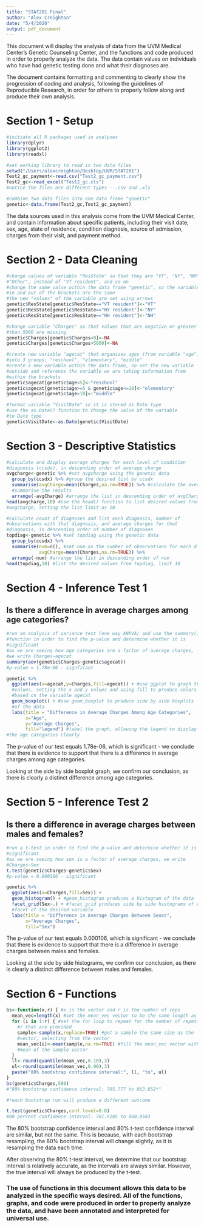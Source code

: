 ```yaml
---
title: "STAT201 Final"
author: "Alex Creighton"
date: "5/4/2020"
output: pdf_document
---
```


This document will display the analysis of data from the UVM Medical Center's Genetic Counseling Center, and the functions and code produced in order to properly analyze the data. The data contain values on individuals who have had genetic testing done and what their diagnoses are. 

The document contains formatting and commenting to clearly show the progression of coding and analysis, following the guidelines of Reproducible Research, in order for others to properly follow along and produce their own analysis.

# Section 1 - Setup

```r
#initiate all R packages used in analyses
library(dplyr)
library(ggplot2)
library(readxl)

#set working library to read in two data files
setwd("/Users/alexcreighton/Desktop/UVM/STAT201")
Test2_gc_payment<-read.csv("Test2_gc_payment.csv")
Test2_gc<-read_excel("Test2_gc.xls")
#notice the files are different types - .csv and .xls

#combine two data files into one data frame "genetic"
genetic<-data.frame(Test2_gc,Test2_gc_payment)
```
The data sources used in this analysis come from the UVM Medical Center, and contain information about specific patients, including their visit date, sex, age, state of residence, condition diagnosis, source of admission, charges from their visit, and payment method. 


# Section 2 - Data Cleaning

```r
#change values of variable "ResState" so that they are "VT", "NY", "NH", 
#"Other", instead of "VT resident", and so on
#change the same value within the data frame "genetic", so the variables 
#in and out of the brackets are the same
#the new "values" of the variable are set using arrows
genetic$ResState[genetic$ResState=="VT resident"]<-"VT"
genetic$ResState[genetic$ResState=="NY resident"]<-"NY"
genetic$ResState[genetic$ResState=="NH resident"]<-"NH"

#change variable "Charges" so that values that are negative or greater 
#than 5000 are missing
genetic$Charges[genetic$Charges<0]<-NA
genetic$Charges[genetic$Charges>5000]<-NA

#create new variable "agecat" that organizes ages (from variable "age") 
#into 3 groups: "reschool", "elementary", "middle"
#create a new variable within the data frame, so set the new variable
#outside and reference the variable we are taking information from 
#within the brackets
genetic$agecat[genetic$age<5]<-"reschool"
genetic$agecat[genetic$age>=5 & genetic$age<=10]<-"elementary"
genetic$agecat[genetic$age>10]<-"middle"

#format variable "VisitDate" so it is stored as Date type
#use the as.Date() function to change the value of the variable 
#to Date type
genetic$VisitDate<-as.Date(genetic$VisitDate)
```


# Section 3 - Descriptive Statistics

```r
#calculate and display average charges for each level of condition 
#diagnosis (ccsdx), in descending order of average charge
avgcharge<-genetic %>% #set avgcharge using the genetic data
  group_by(ccsdx) %>% #group the desired list by ccsdx
  summarise(avgCharge=mean(Charges,na.rm=TRUE)) %>% #calculate the average charges and 
  #summarise the results
  arrange(-avgCharge) #arrange the list in descending order of avgCharge
head(avgcharge,10) #use the head() function to list desired values from
#avgcharge, setting the list limit as 10

#calculate count of diagnoses and list each diagnosis, number of
#observations with that diagnosis, and average charges for that 
#diagnosis, in descending order of number of diagnoses
topdiag<-genetic %>% #set topdiag using the genetic data
  group_by(ccsdx) %>%
  summarise(num=n(), #set num as the number of observations for each diagnosis
            avgCharge=mean(Charges,na.rm=TRUE)) %>%
  arrange(-num) #arrange the list in descending order of num
head(topdiag,10) #list the desired values from topdiag, limit 10
```


# Section 4 - Inference Test 1

## Is there a difference in average charges among age categories?
```r
#run an analysis of variance test (one way ANOVA) and use the summary()
#function in order to find the p-value and determine whether it is
#significant
#as we are seeing how age categories are a factor of average charges,
#we write Charges~agecat
summary(aov(genetic$Charges~genetic$agecat))
#p-value = 1.78e-06 - signficant

genetic %>% 
  ggplot(aes(x=agecat,y=Charges,fill=agecat)) + #use ggplot to graph the
  #values, setting the x and y values and using fill to produce colors 
  #based on the variable agecat
  geom_boxplot() + #use geom_boxplot to produce side by side boxplots 
  #of the data
  labs(title = "Difference in Average Charges Among Age Categories",
       x="Age",
       y="Average Charges",
       fill="legend") #label the graph, allowing the legend to display 
#the age categories clearly
```
The p-value of our test equals 1.78e-06, which is significant - we conclude that there is evidence to support that there is a difference in average charges among age categories.

Looking at the side by side boxplot graph, we confirm our conclusion, as there is clearly a distinct difference among age categories.


# Section 5 - Inference Test 2

## Is there a difference in average charges between males and females?
```r
#run a t-test in order to find the p-value and determine whether it is
#significant
#as we are seeing how sex is a factor of average charges, we write
#Charges~Sex
t.test(genetic$Charges~genetic$Sex)
#p-value = 0.000106 - significant

genetic %>% 
  ggplot(aes(x=Charges,fill=Sex)) + 
  geom_histogram() + #geom_histogram produces a histogram of the data
  facet_grid(Sex~.) + #facet_grid produces side by side histograms of each
  #facet of the desired variable
  labs(title = "Difference in Average Charges Between Sexes",
       x="Average Charges",
       fill="Sex")
```
The p-value of our test equals 0.000106, which is significant - we conclude that there is evidence to support that there is a difference in average charges between males and females.

Looking at the side by side histograms, we confirm our conclusion, as there is clearly a distinct difference between males and females.


# Section 6 - Functions

```r
bs<-function(x,r) { #x is the vector and r is the number of reps
  mean_vec=length(x) #set the mean_vec vector to be the same length as x
  for (i in 1:r) { #set the for loop to repeat for the number of repetitions
    #r that are provided
    sample<-sample(x,replace=TRUE) #get a sample the same size as the
    #vector, selecting from the vector
    mean_vec[i]<-mean(sample,na.rm=TRUE) #fill the mean_vec vector with the
    #mean of the sample vector
  }
  ll<-round(quantile(mean_vec,0.10),3) 
  ul<-round(quantile(mean_vec,0.90),3)
  paste("80% bootstrap confidence interval:", ll, "to", ul)
}
bs(genetic$Charges,500)
#"80% bootstrap confidence interval: 705.777 to 863.852*"

#*each bootstrap run will produce a different outcome

t.test(genetic$Charges,conf.level=0.8)
#80 percent confidence interval: 701.9185 to 860.0583
```
The 80% bootstrap confidence interval and 80% t-test confidence interval are similar, but not the same. This is because, with each bootstrap resampling, the 80% bootstrap interval will change slightly, as it is resampling the data each time. 

After observing the 80% t-test interval, we determine that our bootstrap interval is relatively accurate, as the intervals are always similar. However, the true interval will always be produced by the t-test.


### The use of functions in this document allows this data to be analyzed in the specific ways desired. All of the functions, graphs, and code were produced in order to properly analyze the data, and have been annotated and interpreted for universal use.


